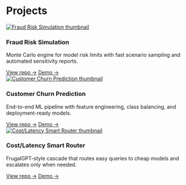 ﻿
# Projects
```{=html}
<div class="project-grid">

  <!-- Fraud Risk Simulation -->
  <div class="project-card">
    <a href="https://jjmiddagh-fraud-risk-simulation-appapp-do3dgx.streamlit.app/" class="project-thumb" aria-label="Fraud Risk Simulation" target="_blank" rel="noopener noreferrer">
      <img src="assets/images/thumbnails/fraud-risk-simulation.png" alt="Fraud Risk Simulation thumbnail" loading="lazy">
    </a>
    <h3>Fraud Risk Simulation</h3>
    <p>Monte Carlo engine for model risk limits with fast scenario sampling and automated sensitivity reports.</p>
    <div class="card-ctas">
      <a href="https://github.com/jjmiddagh/fraud-risk-simulation" class="card-cta">View repo →</a>
      <a href="https://jjmiddagh-fraud-risk-simulation-appapp-do3dgx.streamlit.app/" class="card-cta secondary" target="_blank" rel="noopener noreferrer">Demo →</a>
    </div>
  </div>

  <!-- Customer Churn Prediction -->
  <div class="project-card">
    <a href="https://jjmiddagh-customer-churn-appapp-iksov2.streamlit.app/" class="project-thumb" aria-label="Customer Churn Prediction" target="_blank" rel="noopener noreferrer">
      <img src="assets/images/thumbnails/churn-prediction.png" alt="Customer Churn Prediction thumbnail" loading="lazy">
    </a>
    <h3>Customer Churn Prediction</h3>
    <p>End-to-end ML pipeline with feature engineering, class balancing, and deployment-ready models.</p>
    <div class="card-ctas">
      <a href="https://github.com/jjmiddagh/customer_churn" class="card-cta">View repo →</a>
      <a href="https://jjmiddagh-customer-churn-appapp-iksov2.streamlit.app/" class="card-cta secondary" target="_blank" rel="noopener noreferrer">Demo →</a>
    </div>
  </div>

  <!-- Cost/Latency Smart Router -->
  <div class="project-card">
    <a href="https://jjmiddagh-smart-router-appapp-ottasd.streamlit.app/" class="project-thumb" aria-label="Cost/Latency Smart Router" target="_blank" rel="noopener noreferrer">
      <img src="assets/images/thumbnails/smart-router.png" alt="Cost/Latency Smart Router thumbnail" loading="lazy">
    </a>
    <h3>Cost/Latency Smart Router</h3>
    <p>FrugalGPT-style cascade that routes easy queries to cheap models and escalates only when needed.</p>
    <div class="card-ctas">
      <a href="https://github.com/jjmiddagh/smart-router" class="card-cta">View repo →</a>
      <a href="https://jjmiddagh-smart-router-appapp-ottasd.streamlit.app/" class="card-cta secondary" target="_blank" rel="noopener noreferrer">Demo →</a>
    </div>
  </div>

</div>
```